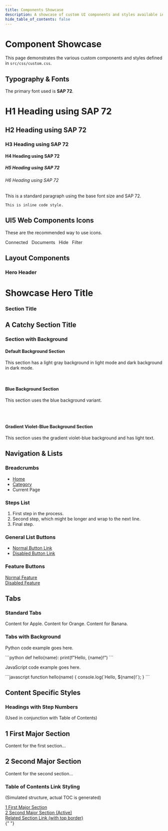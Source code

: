 ```yaml
---
title: Components Showcase
description: A showcase of custom UI components and styles available in this Docusaurus project.
hide_table_of_contents: false
---
```




# Component Showcase

This page demonstrates the various custom components and styles defined in `src/css/custom.css`.

## Typography & Fonts

The primary font used is **SAP 72**.

<h1>H1 Heading using SAP 72</h1>
<h2>H2 Heading using SAP 72</h2>
<h3>H3 Heading using SAP 72</h3>
<h4>H4 Heading using SAP 72</h4>
<h5>H5 Heading using SAP 72</h5>
<h6>H6 Heading using SAP 72</h6>
<p>This is a standard paragraph using the base font size and SAP 72.</p>
<p>
  <code>This is inline code style.</code>
</p>

## UI5 Web Components Icons

These are the recommended way to use icons.

<p>
  <Icon name="connected" style={{ color: "var(--ifm-color-primary)", fontSize: "2rem" }} /> Connected &nbsp;
  <Icon name="documents" style={{ color: "var(--sap-horizon-neutral-9)", fontSize: "1.5rem" }} /> Documents &nbsp;
  <Icon name="hide" style={{ color: "var(--sap-horizon-neutral-8)", fontSize: "1.25rem" }} /> Hide &nbsp;
  <Icon name="filter" style={{ fontSize: "1rem" }} /> Filter &nbsp;
</p>

## Layout Components

### Hero Header

<div className="hero-header">
  <h1>Showcase Hero Title</h1>
</div>

### Section Title

<h2 className="section-title">
  A Catchy <span className="highlight">Section Title</span>
</h2>

### Section with Background

<div className="section-with-background">
  <h4>Default Background Section</h4>
  <p>This section has a light gray background in light mode and dark background in dark mode.</p>
</div>
<br />
<div className="section-with-background blue">
  <h4>Blue Background Section</h4>
  <p>This section uses the blue background variant.</p>
</div>
<br />
<br />
<div className="section-with-background gradient-violet-blue">
  <h4>Gradient Violet-Blue Background Section</h4>
  <p>This section uses the gradient violet-blue background and has light text.</p>
</div>

## Navigation & Lists

### Breadcrumbs

<nav aria-label="breadcrumbs">
  <ul className="breadcrumbs">
    <li className="breadcrumbs__item">
      <a className="breadcrumbs__link" href="#">
        Home
      </a>
    </li>
    <li className="breadcrumbs__item">
      <a className="breadcrumbs__link" href="#">
        Category
      </a>
    </li>
    <li className="breadcrumbs__item breadcrumbs__item--active">
      <span className="breadcrumbs__link" aria-current="page">
        Current Page
      </span>
    </li>
  </ul>
</nav>

### Steps List

<ol className="steps-list">
  <li>First step in the process.</li>
  <li>Second step, which might be longer and wrap to the next line.</li>
  <li>Final step.</li>
</ol>

### General List Buttons

<ul className="button-list">
  <li className="list-button-item">
    <a href="#">
      <Icon name="documents"></Icon>
      <span>Normal Button Link</span>
    </a>
  </li>
  <li className="list-button-item">
    <a href="#" className="disabled">
      <Icon name="lateness"></Icon>
      <span>Disabled Button Link</span>
    </a>
  </li>
</ul>

### Feature Buttons

<div className="row">
  <div className="col col--6">
    <a href="#" className="feature-button">
      <Icon name="discussion"></Icon>
      <span>Normal Feature</span>
    </a>
  </div>
  <div className="col col--6">
    <a href="#" className="feature-button disabled">
      <Icon name="connected"></Icon>
      <span>Disabled Feature</span>
    </a>
  </div>
</div>

## Tabs

### Standard Tabs

<Tabs groupId="showcase-tabs-1">
  <TabItem value="apple" label="Apple" default>
    Content for Apple.
  </TabItem>
  <TabItem value="orange" label="Orange">
    Content for Orange.
  </TabItem>
  <TabItem value="banana" label="Banana">
    Content for Banana.
  </TabItem>
</Tabs>

### Tabs with Background

<div className="tabs-with-background">
  <Tabs groupId="showcase-tabs-2">
    <TabItem value="code-py" label="Python" default>
      <p>Python code example goes here.</p>
      ```python
      def hello(name):
          print(f"Hello, {name}!")
      ```
    </TabItem>
    <TabItem value="code-js" label="JavaScript">
      <p>JavaScript code example goes here.</p>
      ```javascript
      function hello(name) {
        console.log(`Hello, ${name}!`);
      }
      ```
    </TabItem>
  </Tabs>
</div>

## Content Specific Styles

### Headings with Step Numbers

(Used in conjunction with Table of Contents)

<h2>
  <span className="step-number">1</span> <span className="step-title">First Major Section</span>
</h2>
<p>Content for the first section...</p>

<h2>
  <span className="step-number">2</span> <span className="step-title">Second Major Section</span>
</h2>
<p>Content for the second section...</p>

### Table of Contents Link Styling

(Simulated structure, actual TOC is generated)

<div>
  <a className="table-of-contents__link" href="#1-first-major-section">
    <span className="step-number">1</span> First Major Section
  </a>
</div>
<div>
  <a className="table-of-contents__link table-of-contents__link--active" href="#2-second-major-section">
    <span className="step-number">2</span> Second Major Section (Active)
  </a>
</div>
<div>
  <a className="table-of-contents__link post-article-first-title" href="#">
    Related Section Link (with top border)
  </a>
</div>{" "}

